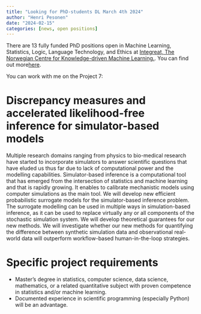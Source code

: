 ```yaml
---
title: "Looking for PhD-students DL March 4th 2024"
author: "Henri Pesonen"
date: "2024-02-15"
categories: [news, open positions]
---
```


There are 13 fully funded PhD positions open in Machine Learning, Statistics, Logic, Language Technology, and Ethics at [Integreat, The Norwegian Centre for Knowledge-driven Machine Learning.](https://integreat.no). You can find out more[here](https://www.jobbnorge.no/en/available-jobs/job/257181/13-phd-positions-in-knowledge-driven-machine-learning).  

You can work with me on the Project 7: 

# Discrepancy measures and accelerated likelihood-free inference for simulator-based models
Multiple research domains ranging from physics to bio-medical research have started to incorporate simulators to answer scientific questions that have eluded us thus far due to lack of computational power and the modelling capabilities. Simulator-based inference is a computational tool that has emerged from the intersection of statistics and machine learning and that is rapidly growing. It enables to calibrate mechanistic models using computer simulations as the main tool. We will develop new efficient probabilistic surrogate models for the simulator-based inference problem. The surrogate modelling can be used in multiple ways in simulation-based inference, as it can be used to replace virtually any or all components of the stochastic simulation system. We will develop theoretical guarantees for our new methods. We will investigate whether our new methods for quantifying the difference between synthetic simulation data and observational real-world data will outperform workflow-based human-in-the-loop strategies.  

# Specific project requirements
- Master’s degree in statistics, computer science, data science, mathematics, or a related quantitative subject with proven competence in statistics and/or machine learning. 
- Documented experience in scientific programming (especially Python) will be an advantage.

